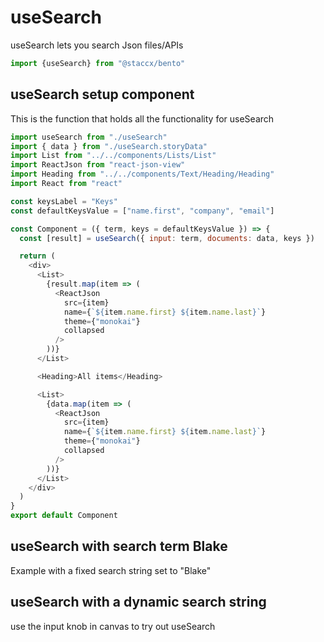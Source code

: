 

<Meta title="Functions|hooks/useSearch" component={useSearch} decorators={[withKnobs]}/>

# useSearch
useSearch lets you search Json files/APIs



```javascript
import {useSearch} from "@staccx/bento"
```

## useSearch setup component
This is the function that holds all the functionality for useSearch

```javascript
import useSearch from "./useSearch"
import { data } from "./useSearch.storyData"
import List from "../../components/Lists/List"
import ReactJson from "react-json-view"
import Heading from "../../components/Text/Heading/Heading"
import React from "react"

const keysLabel = "Keys"
const defaultKeysValue = ["name.first", "company", "email"]

const Component = ({ term, keys = defaultKeysValue }) => {
  const [result] = useSearch({ input: term, documents: data, keys })

  return (
    <div>
      <List>
        {result.map(item => (
          <ReactJson
            src={item}
            name={`${item.name.first} ${item.name.last}`}
            theme={"monokai"}
            collapsed
          />
        ))}
      </List>

      <Heading>All items</Heading>

      <List>
        {data.map(item => (
          <ReactJson
            src={item}
            name={`${item.name.first} ${item.name.last}`}
            theme={"monokai"}
            collapsed
          />
        ))}
      </List>
    </div>
  )
}
export default Component
```




## useSearch with search term Blake
Example with a fixed search string set to "Blake"

<Preview>
  <Story name="default search">
   <Component term={"Blake"} />
  </Story>
</Preview>

## useSearch with a dynamic search string
use the input knob in canvas to try out useSearch

<Preview>
  <Story name="dynamic searchString">
         <Component term={text("input","","controls")} />
  </Story>
</Preview>

  
